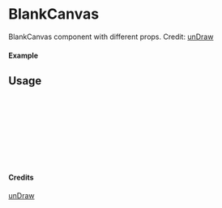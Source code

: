 
<Meta of={BlankCanvas} title="unDraw/BlankCanvas" />

# BlankCanvas

BlankCanvas component with different props.
Credit: [unDraw](https://undraw.co/illustrations)

#### Example

<Canvas of={BlankCanvas.Primary} />

## Usage

```ts
import { BlankCanvas } from "yadl-ui";

const Example = () => {
  return (
      <BlankCanvas />
  );
};

export default Example;
```

#### Credits
[unDraw](https://undraw.co/illustrations)
